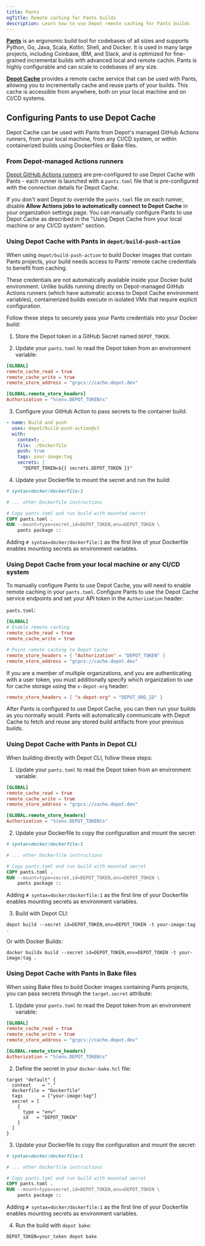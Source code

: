 ```yaml
---
title: Pants
ogTitle: Remote caching for Pants builds
description: Learn how to use Depot remote caching for Pants builds
---
```


[**Pants**](https://www.pantsbuild.org/) is an ergonomic build tool for codebases of all sizes and supports Python, Go, Java, Scala, Kotlin, Shell, and Docker. It is used in many large projects, including Coinbase, IBM, and Slack, and is optimized for fine-grained incremental builds with advanced local and remote cachin. Pants is highly configurable and can scale to codebases of any size.

[**Depot Cache**](/docs/cache/overview) provides a remote cache service that can be used with Pants, allowing you to incrementally cache and reuse parts of your builds. This cache is accessible from anywhere, both on your local machine and on CI/CD systems.

## Configuring Pants to use Depot Cache

Depot Cache can be used with Pants from Depot's managed GitHub Actions runners, from your local machine, from any CI/CD system, or within containerized builds using Dockerfiles or Bake files.

### From Depot-managed Actions runners

[Depot GitHub Actions runners](/docs/github-actions/overview) are pre-configured to use Depot Cache with Pants - each runner is launched with a `pants.toml` file that is pre-configured with the connection details for Depot Cache.

If you don't want Depot to override the `pants.toml` file on each runner, disable **Allow Actions jobs to automatically connect to Depot Cache** in your organization settings page. You can manually configure Pants to use Depot Cache as described in the "Using Depot Cache from your local machine or any CI/CD system" section.

### Using Depot Cache with Pants in `depot/build-push-action`

When using `depot/build-push-action` to build Docker images that contain Pants projects, your build needs access to Pants' remote cache credentials to benefit from caching.

These credentials are not automatically available inside your Docker build environment. Unlike builds running directly on Depot-managed GitHub Actions runners (which have automatic access to Depot Cache environment variables), containerized builds execute in isolated VMs that require explicit configuration.

Follow these steps to securely pass your Pants credentials into your Docker build:

1. Store the Depot token in a GitHub Secret named `DEPOT_TOKEN`.

2. Update your `pants.toml` to read the Depot token from an environment variable:

```toml
[GLOBAL]
remote_cache_read = true
remote_cache_write = true
remote_store_address = "grpcs://cache.depot.dev"

[GLOBAL.remote_store_headers]
Authorization = "%(env.DEPOT_TOKEN)s"
```

3. Configure your GitHub Action to pass secrets to the container build:

```yaml
- name: Build and push
  uses: depot/build-push-action@v1
  with:
    context: .
    file: ./Dockerfile
    push: true
    tags: your-image:tag
    secrets: |
      "DEPOT_TOKEN=${{ secrets.DEPOT_TOKEN }}"
```

4. Update your Dockerfile to mount the secret and run the build:

```dockerfile
# syntax=docker/dockerfile:1

# ... other Dockerfile instructions

# Copy pants.toml and run build with mounted secret
COPY pants.toml .
RUN --mount=type=secret,id=DEPOT_TOKEN,env=DEPOT_TOKEN \
    pants package ::
```

Adding `# syntax=docker/dockerfile:1` as the first line of your Dockerfile enables mounting secrets as environment variables.

### Using Depot Cache from your local machine or any CI/CD system

To manually configure Pants to use Depot Cache, you will need to enable remote caching in your `pants.toml`. Configure Pants to use the Depot Cache service endpoints and set your API token in the `Authorization` header:

`pants.toml`:

```toml
[GLOBAL]
# Enable remote caching
remote_cache_read = true
remote_cache_write = true

# Point remote caching to Depot Cache
remote_store_headers = { "Authorization" = "DEPOT_TOKEN" }
remote_store_address = "grpcs://cache.depot.dev"
```

If you are a member of multiple organizations, and you are authenticating with a user token, you must additionally specify which organization to use for cache storage using the `x-depot-org` header:

```toml
remote_store_headers = { "x-depot-org" = "DEPOT_ORG_ID" }
```

After Pants is configured to use Depot Cache, you can then run your builds as you normally would. Pants will automatically communicate with Depot Cache to fetch and reuse any stored build artifacts from your previous builds.

### Using Depot Cache with Pants in Depot CLI

When building directly with Depot CLI, follow these steps:

1. Update your `pants.toml` to read the Depot token from an environment variable:

```toml
[GLOBAL]
remote_cache_read = true
remote_cache_write = true
remote_store_address = "grpcs://cache.depot.dev"

[GLOBAL.remote_store_headers]
Authorization = "%(env.DEPOT_TOKEN)s"
```

2. Update your Dockerfile to copy the configuration and mount the secret:

```dockerfile
# syntax=docker/dockerfile:1

# ... other Dockerfile instructions

# Copy pants.toml and run build with mounted secret
COPY pants.toml .
RUN --mount=type=secret,id=DEPOT_TOKEN,env=DEPOT_TOKEN \
    pants package ::
```

Adding `# syntax=docker/dockerfile:1` as the first line of your Dockerfile enables mounting secrets as environment variables.

3. Build with Depot CLI:

```shell
depot build --secret id=DEPOT_TOKEN,env=DEPOT_TOKEN -t your-image:tag .
```

Or with Docker Buildx:

```shell
docker buildx build --secret id=DEPOT_TOKEN,env=DEPOT_TOKEN -t your-image:tag .
```

### Using Depot Cache with Pants in Bake files

When using Bake files to build Docker images containing Pants projects, you can pass secrets through the `target.secret` attribute:

1. Update your `pants.toml` to read the Depot token from an environment variable:

```toml
[GLOBAL]
remote_cache_read = true
remote_cache_write = true
remote_store_address = "grpcs://cache.depot.dev"

[GLOBAL.remote_store_headers]
Authorization = "%(env.DEPOT_TOKEN)s"
```

2. Define the secret in your `docker-bake.hcl` file:

```hcl
target "default" {
  context    = "."
  dockerfile = "Dockerfile"
  tags       = ["your-image:tag"]
  secret = [
    {
      type = "env"
      id   = "DEPOT_TOKEN"
    }
  ]
}
```

3. Update your Dockerfile to copy the configuration and mount the secret:

```dockerfile
# syntax=docker/dockerfile:1

# ... other Dockerfile instructions

# Copy pants.toml and run build with mounted secret
COPY pants.toml .
RUN --mount=type=secret,id=DEPOT_TOKEN,env=DEPOT_TOKEN \
    pants package ::
```

Adding `# syntax=docker/dockerfile:1` as the first line of your Dockerfile enables mounting secrets as environment variables.

4. Run the build with `depot bake`:

```shell
DEPOT_TOKEN=your_token depot bake
```
